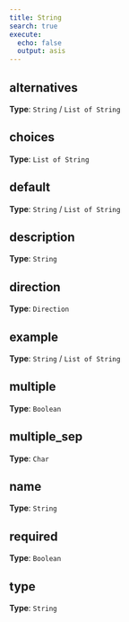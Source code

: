 ```yaml
---
title: String
search: true
execute:
  echo: false
  output: asis
---
```




## alternatives

**Type**: `String` / `List of String`



## choices

**Type**: `List of String`



## default

**Type**: `String` / `List of String`



## description

**Type**: `String`



## direction

**Type**: `Direction`



## example

**Type**: `String` / `List of String`



## multiple

**Type**: `Boolean`



## multiple_sep

**Type**: `Char`



## name

**Type**: `String`



## required

**Type**: `Boolean`



## type

**Type**: `String`





